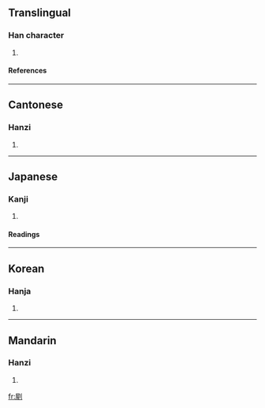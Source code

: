 ==Translingual==
===Han character===
{{Han char|rn=18|rad=刀|as=09|sn=11|four=7220<sub>0</sub>|canj=尸土中弓 (SGLN)}}
# {{defn|Han}}
====References====
{{Han ref|kx=0142.180|dkj=02092|dj=0322.040|hdz=10349.090|uh=526D|ud=21101|bh=D46A|bd=54378}}
----
==Cantonese==
===Hanzi===
{{yue-hanzi|jyut=|y=uk1}}
# {{defn|Cantonese}}
----
==Japanese==
===Kanji===
{{ja-kanji|grade=|rs=刀09}}
# {{defn|Japanese}} <!-- line may be deleted if/when POS headers are added --> 
====Readings====
{{ja-readings|on=[[おく]] (oku), [[あく]] (aku)|kun=[[つみする]] (tsumisuru)}}
----
==Korean==
===Hanja===
{{ko-hanja|hangeul=[[옥]], [[악]]|rv=ok, ak|mr=ok, ak}}
# {{defn|Korean}}
----
==Mandarin==
===Hanzi===
{{cmn-hanzi|pin=[[chuāng]] (chuang1), [[wū]] (wu1)|wg=ch'uang<sup>1</sup>, wu<sup>1</sup>}}
# {{defn|Mandarin}}

[[fr:剭]]
